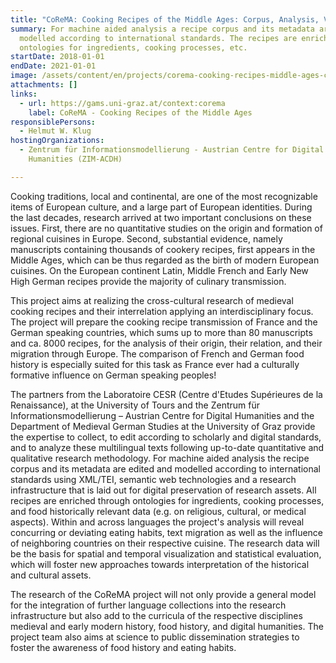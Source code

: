 ```yaml
---
title: "CoReMA: Cooking Recipes of the Middle Ages: Corpus, Analysis, Visualisation"
summary: For machine aided analysis a recipe corpus and its metadata are
  modelled according to international standards. The recipes are enriched by
  ontologies for ingredients, cooking processes, etc.
startDate: 2018-01-01
endDate: 2021-01-01
image: /assets/content/en/projects/corema-cooking-recipes-middle-ages-corpus-analysis-visualisation/corema_-_cooking_recipes_of_the_middle_ages.jpg
attachments: []
links:
  - url: https://gams.uni-graz.at/context:corema
    label: CoReMA - Cooking Recipes of the Middle Ages
responsiblePersons:
  - Helmut W. Klug
hostingOrganizations:
  - Zentrum für Informationsmodellierung - Austrian Centre for Digital
    Humanities (ZIM-ACDH)

---
```

Cooking traditions, local and continental, are one of the most recognizable items of European culture, and a large part of European identities. During the last decades, research arrived at two important conclusions on these issues. First, there are no quantitative studies on the origin and formation of regional cuisines in Europe. Second, substantial evidence, namely manuscripts containing thousands of cookery recipes, first appears in the Middle Ages, which can be thus regarded as the birth of modern European cuisines. On the European continent Latin, Middle French and Early New High German recipes provide the majority of culinary transmission.

This project aims at realizing the cross-cultural research of medieval cooking recipes and their interrelation applying an interdisciplinary focus. The project will prepare the cooking recipe transmission of France and the German speaking countries, which sums up to more than 80 manuscripts and ca. 8000 recipes, for the analysis of their origin, their relation, and their migration through Europe. The comparison of French and German food history is especially suited for this task as France ever had a culturally formative influence on German speaking peoples!

The partners from the Laboratoire CESR (Centre d'Etudes Supérieures de la Renaissance), at the University of Tours and the Zentrum für Informationsmodellierung – Austrian Centre for Digital Humanities and the Department of Medieval German Studies at the University of Graz provide the expertise to collect, to edit according to scholarly and digital standards, and to analyze these multilingual texts following up-to-date quantitative and qualitative research methodology. For machine aided analysis the recipe corpus and its metadata are edited and modelled according to international standards using XML/TEI, semantic web technologies and a research infrastructure that is laid out for digital preservation of research assets. All recipes are enriched through ontologies for ingredients, cooking processes, and food historically relevant data (e.g. on religious, cultural, or medical aspects). Within and across languages the project's analysis will reveal concurring or deviating eating habits, text migration as well as the influence of neighboring countries on their respective cuisine. The research data will be the basis for spatial and temporal visualization and statistical evaluation, which will foster new approaches towards interpretation of the historical and cultural assets.

The research of the CoReMA project will not only provide a general model for the integration of further language collections into the research infrastructure but also add to the curricula of the respective disciplines medieval and early modern history, food history, and digital humanities. The project team also aims at science to public dissemination strategies to foster the awareness of food history and eating habits.
